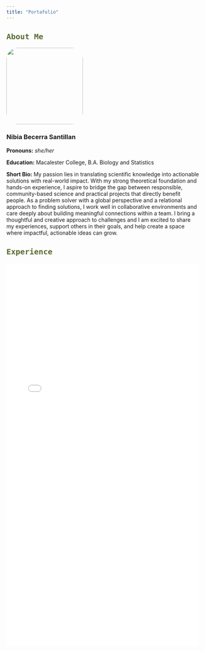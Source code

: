 ```yaml
---
title: "Portafolio"
---
```


## [About Me]{style="color: #556B2F; font-family: monospace; font-weight: bold; font-size: 20px;"}

::::: grid
::: g-col-4

![](Headshot_Fall2024.jpg){width="200px" style="border-radius: 30px;"}
:::

::: g-col-8
### Nibia Becerra Santillan

**Pronouns:** [she/her]{style="font-style: italic"}

**Education:** Macalester College, B.A. Biology and Statistics

**Short Bio:** My passion lies in translating scientific knowledge into actionable solutions with real-world impact. With my strong theoretical foundation and hands-on experience, I aspire to bridge the gap between responsible, community-based science and practical projects that directly benefit people. As a problem solver with a global perspective and a relational approach to finding solutions, I work well in collaborative environments and care deeply about building meaningful connections within a team. I bring a thoughtful and creative approach to challenges and I am excited to share my experiences, support others in their goals, and help create a space where impactful, actionable ideas can grow.
:::
:::::

## [Experience]{style="color: #556B2F; font-family: monospace; font-weight: bold; font-size: 20px;"}

<embed src="Resume_Oct2024.pdf" type="application/pdf" width="100%" height="1000px" />
